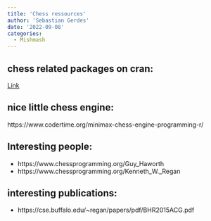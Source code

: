 ```yaml
---
title: 'Chess ressources'
author: 'Sebastian Gerdes'
date: '2022-09-08'
categories:
  - Mishmash
---
```


## chess related packages on cran:
[Link](https://search.r-project.org/?P=chess&SORT=&HITSPERPAGE=10&DB=cran-info&DEFAULTOP=and&%5B=1&TOPDOC=10&FMT=query&xP=ZBchess%09ZFchess%09ZSchess%09Zchess&xDB=cran-info&xFILTERS=.%7E%7E4294967295)

## nice little chess engine:
https://www.codertime.org/minimax-chess-engine-programming-r/

## Interesting people:
-   https://www.chessprogramming.org/Guy_Haworth
-   https://www.chessprogramming.org/Kenneth_W.\_Regan

## interesting publications:
-   https://cse.buffalo.edu/\~regan/papers/pdf/BHR2015ACG.pdf
